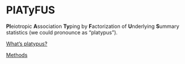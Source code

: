# PlATyFUS

**Pl**eiotropic **A**ssociation **Ty**ping by **F**actorization of **U**nderlying **S**ummary statistics (we could pronounce as "platypus").

[What's platypus?](https://en.wikipedia.org/wiki/Platypus)

[Methods](methods)


